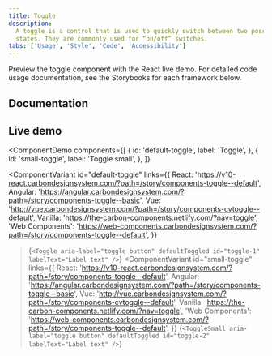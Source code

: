 ```yaml
---
title: Toggle
description:
  A toggle is a control that is used to quickly switch between two possible
  states. They are commonly used for “on/off” switches.
tabs: ['Usage', 'Style', 'Code', 'Accessibility']
---
```


<PageDescription>

Preview the toggle component with the React live demo. For detailed code usage
documentation, see the Storybooks for each framework below.

</PageDescription>

## Documentation

<Row className="resource-card-group">
<Column colLg={4} colMd={4} noGutterSm>
  <ResourceCard
    subTitle="React"
    href="https://v10-react.carbondesignsystem.com/?path=/story/components-toggle--default"
    >

<MdxIcon name="react" />

  </ResourceCard>
</Column>
<Column colLg={4} colMd={4} noGutterSm>
  <ResourceCard
      subTitle="Angular (Community)"
      href="https://angular.carbondesignsystem.com/?path=/story/components-toggle--basic"
      >

<MdxIcon name="angular" />

  </ResourceCard>
</Column>
<Column colLg={4} colMd={4} noGutterSm>
  <ResourceCard
      subTitle="Vue (Community)"
      href="http://vue.carbondesignsystem.com/?path=/story/components-cvtoggle--default"
      >

<MdxIcon name="vue" />

  </ResourceCard>
</Column>
<Column colLg={4} colMd={4} noGutterSm>
  <ResourceCard
      subTitle="Web Components (Community)"
      href="https://web-components.carbondesignsystem.com/?path=/story/components-toggle--default"
      >

<MdxIcon name="webcomponents" />

  </ResourceCard>
</Column>
</Row>

## Live demo

<ComponentDemo
  components={[
    {
      id: 'default-toggle',
      label: 'Toggle',
    },
    {
      id: 'small-toggle',
      label: 'Toggle small',
    },
  ]}
>
  <ComponentVariant
    id="default-toggle"
    links={{
      React:
        'https://v10-react.carbondesignsystem.com/?path=/story/components-toggle--default',
      Angular:
        'https://angular.carbondesignsystem.com/?path=/story/components-toggle--basic',
      Vue: 'http://vue.carbondesignsystem.com/?path=/story/components-cvtoggle--default',
      Vanilla: 'https://the-carbon-components.netlify.com/?nav=toggle',
      'Web Components':
        'https://web-components.carbondesignsystem.com/?path=/story/components-toggle--default',
    }}
  >{`
    <Toggle
      aria-label="toggle button"
      defaultToggled
      id="toggle-1"
      labelText="Label text"
    />
  `}</ComponentVariant>
  <ComponentVariant
    id="small-toggle"
    links={{
      React:
        'https://v10-react.carbondesignsystem.com/?path=/story/components-toggle--default',
      Angular:
        'https://angular.carbondesignsystem.com/?path=/story/components-toggle--basic',
      Vue: 'http://vue.carbondesignsystem.com/?path=/story/components-cvtoggle--default',
      Vanilla: 'https://the-carbon-components.netlify.com/?nav=toggle',
      'Web Components':
        'https://web-components.carbondesignsystem.com/?path=/story/components-toggle--default',
    }}
  >{`
    <ToggleSmall
      aria-label="toggle button"
      defaultToggled
      id="toggle-2"
      labelText="Label text"
    />
  `}</ComponentVariant>
</ComponentDemo>
